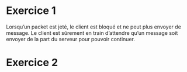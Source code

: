 # Exercice 1

Lorsqu'un packet est jeté, le client est bloqué et ne peut plus envoyer de
message. Le client est sûrement en train d'attendre qu'un message soit envoyer
de la part du serveur pour pouvoir continuer.

# Exercice 2

